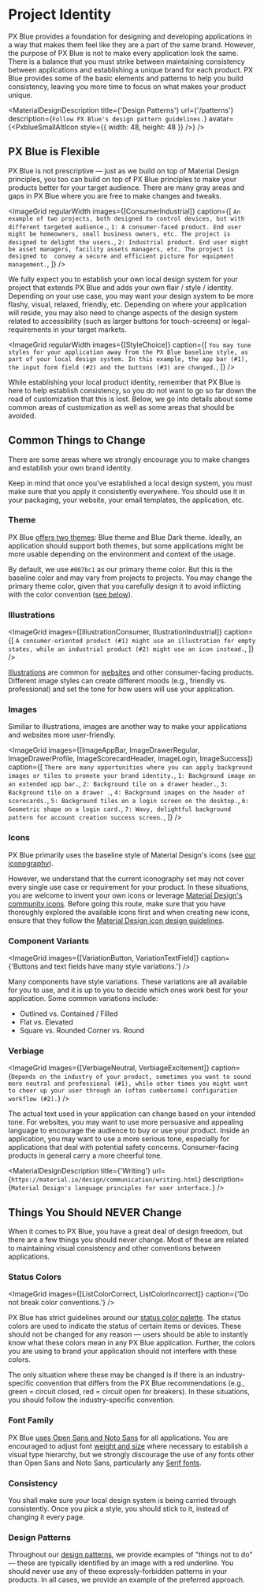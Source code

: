 
<!-- KEYWORDS: design tutorial branding brand identity flexible flex -->

# Project Identity

PX Blue provides a foundation for designing and developing applications in a way that makes them feel like they are a part of the same brand. However, the purpose of PX Blue is not to make every application look the same. There is a balance that you must strike between maintaining consistency between applications and establishing a unique brand for each product. PX Blue provides some of the basic elements and patterns to help you build consistency, leaving you more time to focus on what makes your product unique.

<MaterialDesignDescription
    title={'Design Patterns'}
    url={'/patterns'}
    description={`Follow PX Blue's design pattern guidelines.`}
    avatar={<PxblueSmallAltIcon style={{ width: 48, height: 48 }} />}
/>

## PX Blue is Flexible

PX Blue is not prescriptive — just as we build on top of Material Design principles, you too can build on top of PX Blue principles to make your products better for your target audience. There are many gray areas and gaps in PX Blue where you are free to make changes and tweaks.

<ImageGrid
    regularWidth
    images={[ConsumerIndustrial]}
    caption={[
        `An example of two projects, both designed to control devices, but with different targeted audience.`,
        `1: A consumer-faced product. End user might be homeowners, small business owners, etc. The project is designed to delight the users.`,
        `2: Industrial product. End user might be asset managers, facility assets managers, etc. The project is designed to  convey a secure and efficient picture for equipment management.`,
    ]}
/>

We fully expect you to establish your own local design system for your project that extends PX Blue and adds your own flair / style / identity. Depending on your use case, you may want your design system to be more flashy, visual, relaxed, friendly, etc. Depending on where your application will reside, you may also need to change aspects of the design system related to accessibility (such as larger buttons for touch-screens) or legal-requirements in your target markets.

<ImageGrid
    regularWidth
    images={[StyleChoice]}
    caption={[
        `You may tune styles for your application away from the PX Blue baseline style, as part of your local design system. In this example, the app bar (#1), the input form field (#2) and the buttons (#3) are changed.`,
    ]}
/>

While establishing your local product identity, remember that PX Blue is here to help establish consistency, so you do not want to go so far down the road of customization that this is lost. Below, we go into details about some common areas of customization as well as some areas that should be avoided.

## Common Things to Change

There are some areas where we strongly encourage you to make changes and establish your own brand identity.

Keep in mind that once you've established a local design system, you must make sure that you apply it consistently everywhere. You should use it in your packaging, your website, your email templates, the application, etc.

### Theme

PX Blue [offers two themes](/style/themes): Blue theme and Blue Dark theme. Ideally, an application should support both themes, but some applications might be more usable depending on the environment and context of the usage.

By default, we use `#007bc1` as our primary theme color. But this is the baseline color and may vary from projects to projects. You may change the primary theme color, given that you carefully design it to avoid inflicting with the color convention ([see below](#color-convention)).

### Illustrations

<ImageGrid
    images={[IllustrationConsumer, IllustrationIndustrial]}
    caption={[
        `A consumer-oriented product (#1) might use an illustration for empty states, while an industrial product (#2) might use an icon instead.`,
    ]}
/>

[Illustrations](/style/illustrations) are common for [websites](/design/websites) and other consumer-facing products. Different image styles can create different moods (e.g., friendly vs. professional) and set the tone for how users will use your application.

### Images

Similiar to illustrations, images are another way to make your applications and websites more user-friendly.

<ImageGrid
    images={[ImageAppBar, ImageDrawerRegular, ImageDrawerProfile, ImageScorecardHeader, ImageLogin, ImageSuccess]}
    caption={[
        `There are many opportunities where you can apply background images or tiles to promote your brand identity.`,
        `1: Background image on an extended app bar.`,
        `2: Background tile on a drawer header.`,
        `3: Background tile on a drawer .`,
        `4: Background images on the header of scorecards.`,
        `5: Background tiles on a login screen on the desktop.`,
        `6: Geometric shape on a login card.`,
        `7: Wavy, delightful background pattern for account creation success screen.`,
    ]}
/>

### Icons

PX Blue primarily uses the baseline style of Material Design's icons (see [our iconography](/style/iconography)).

However, we understand that the current iconography set may not cover every single use case or requirement for your product. In these situations, you are welcome to invent your own icons or leverage [Material Design's community icons](https://materialdesignicons.com/). Before going this route, make sure that you have thoroughly explored the available icons first and when creating new icons, ensure that they follow the [Material Design icon design guidelines](https://material.io/design/iconography/system-icons.html#design-principles).

### Component Variants

<ImageGrid
    images={[VariationButton, VariationTextField]}
    caption={'Buttons and text fields have many style variations.'}
/>

Many components have style variations. These variations are all available for you to use, and it is up to you to decide which ones work best for your application. Some common variations include:

-   Outlined vs. Contained / Filled
-   Flat vs. Elevated
-   Square vs. Rounded Corner vs. Round

### Verbiage

<ImageGrid
    images={[VerbiageNeutral, VerbiageExcitement]}
    caption={`Depends on the industry of your product, sometimes you want to sound more neutral and professional (#1), while other times you might want to cheer up your user through an (often cumbersome) configuration workflow (#2).`}
/>

The actual text used in your application can change based on your intended tone. For websites, you may want to use more persuasive and appealing language to encourage the audience to buy or use your product. Inside an application, you may want to use a more serious tone, especially for applications that deal with potential safety concerns. Consumer-facing products in general carry a more cheerful tone.

<MaterialDesignDescription
    title={'Writing'}
    url={`https://material.io/design/communication/writing.html`}
    description={`Material Design's language principles for user interface.`}
/>

## Things You Should NEVER Change

When it comes to PX Blue, you have a great deal of design freedom, but there are a few things you should never change. Most of these are related to maintaining visual consistency and other conventions between applications.

### Status Colors

<ImageGrid images={[ListColorCorrect, ListColorIncorrect]} caption={'Do not break color conventions.'} />

PX Blue has strict guidelines around our [status color palette](/style/color). The status colors are used to indicate the status of certain items or devices. These should not be changed for any reason — users should be able to instantly know what these colors mean in any PX Blue application. Further, the colors you are using to brand your application should not interfere with these colors.

The only situation where these may be changed is if there is an industry-specific convention that differs from the PX Blue recommendations (e.g., green = circuit closed, red = circuit open for breakers). In these situations, you should follow the industry-specific convention.

### Font Family

PX Blue [uses Open Sans and Noto Sans](/style/typography) for all applications. You are encouraged to adjust font [weight and size](/style/typography#customization) where necessary to establish a visual type hierarchy, but we strongly discourage the use of any fonts other than Open Sans and Noto Sans, particularly any [Serif fonts](https://en.wikipedia.org/wiki/Serif).

### Consistency

You shall make sure your local design system is being carried through consistently. Once you pick a style, you should stick to it, instead of changing it every page.

### Design Patterns

Throughout our [design patterns](/patterns), we provide examples of "things not to do" — these are typically identified by an image with a red underline. You should never use any of these expressly-forbidden patterns in your products. In all cases, we provide an example of the preferred approach.
